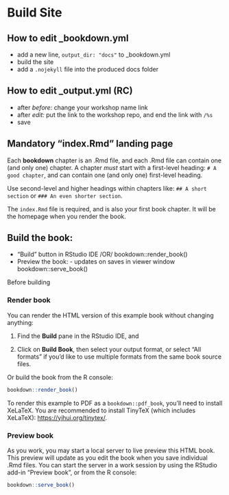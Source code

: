 # Build Site

## How to edit _bookdown.yml
- add a new line, `output_dir: "docs"` to _bookdown.yml
- build the site
- add a `.nojekyll` file into the produced docs folder

## How to edit _output.yml (RC)
- after *before:* change your workshop name link
- after *edit:* put the link to the workshop repo, and end the link with `/%s`
- save


## Mandatory “index.Rmd” landing page

Each **bookdown** chapter is an .Rmd file, and each .Rmd file can contain one (and only one) chapter. A chapter *must* start with a first-level heading: `# A good chapter`, and can contain one (and only one) first-level heading. 

Use second-level and higher headings within chapters like: `## A short section` or `### An even shorter section`.

The `index.Rmd` file is required, and is also your first book chapter. It will be the homepage when you render the book.

## Build the book:
- “Build” button in RStudio IDE /OR/ bookdown::render_book()
- Preview the book: - updates on saves in viewer window bookdown::serve_book()

Before building 

### Render book

You can render the HTML version of this example book without changing anything:

1. Find the **Build** pane in the RStudio IDE, and

1. Click on **Build Book**, then select your output format, or select "All formats" if you'd like to use multiple formats from the same book source files.

Or build the book from the R console:

```r
bookdown::render_book()
```

To render this example to PDF as a `bookdown::pdf_book`, you'll need to install XeLaTeX. You are recommended to install TinyTeX (which includes XeLaTeX): <https://yihui.org/tinytex/>.

### Preview book

As you work, you may start a local server to live preview this HTML book. This preview will update as you edit the book when you save individual .Rmd files. You can start the server in a work session by using the RStudio add-in "Preview book", or from the R console:

```r
bookdown::serve_book()
```

